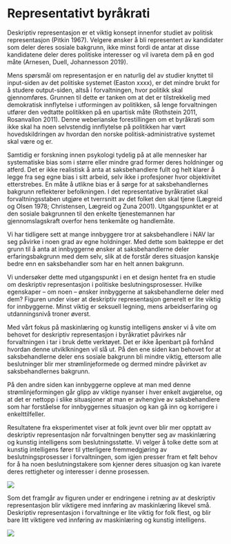 # Representativt byråkrati {#representasjon}

Deskriptiv representasjon er et viktig konsept innenfor studiet av politisk representasjon (Pitkin 1967).
Velgere ønsker å bli representert av kandidater som deler deres sosiale bakgrunn, ikke minst fordi de antar at disse kandidatene deler deres politiske interesser og vil ivareta dem på en god måte (Arnesen, Duell, Johannesson 2019). 

Mens spørsmål om representasjon er en naturlig del av studier knyttet til input-siden av det politiske systemet (Easton xxxx), er det mindre brukt for å studere output-siden, altså i forvaltningen, hvor politikk skal gjennomføres.
Grunnen til dette er tanken om at det er tilstrekkelig med demokratisk innflytelse i utformingen av politikken, så lenge forvaltningen utfører den vedtatte politikken på en upartisk måte (Rothstein 2011, Rosanvallon 2011).
Denne weberianske forestillingen om et byråkrati som ikke skal ha noen selvstendig innflytelse på politikken har vært hovedskildringen av hvordan den norske politisk-administrative systemet skal være og er.

Samtidig er forskning innen psykologi tydelig på at alle mennesker har systematiske bias som i større eller mindre grad former deres holdninger og atferd.
Det er ikke realistisk å anta at saksbehandlere fullt og helt klarer å legge fra seg egne bias i sitt arbeid, selv ikke i profesjoner hvor objektivitet etterstrebes. 
En måte å utlikne bias er å sørge for at saksbehandlernes bakgrunn reflekterer befolkningen.
I det representative byråkratiet skal forvaltningsstaben utgjøre et tverrsnitt av det folket den skal tjene (Lægreid og Olsen 1978; Christensen, Lægreid og Zuna 2001). 
Utgangspunktet er at den sosiale bakgrunnen til den enkelte tjenestemannen har gjennomslagskraft overfor hens tenkemåte og handlemåte. 

Vi har tidligere sett at mange innbyggere tror at saksbehandlere i NAV lar seg påvirke i noen grad av egne holdninger.
Med dette som bakteppe er det grunn til å anta at innbyggerne ønsker at saksbehandlerne deler erfaringsbakgrunn med dem selv, slik at de forstår deres situasjon kanskje bedre enn en saksbehandler som har en helt annen bakgrunn.

Vi undersøker dette med utgangspunkt i en et design hentet fra en studie om deskriptiv representasjon i politiske beslutningsprosesser.
Hvilke egenskaper -- om noen -- ønsker innbyggerne at saksbehandlerne deler med dem?
Figuren under viser at deskriptiv representasjon generelt er lite viktig for innbyggerne.
Minst viktig er seksuell legning, mens arbeidserfaring og utdanningsnivå troner øverst.

Med vårt fokus på maskinlæring og kunstig intelligens ønsker vi å vite om behovet for deskriptiv representasjon i byråkratiet påvirkes når forvaltningen i tar i bruk dette verktøyet.
Det er ikke åpenbart på forhånd hvordan denne utviklkningen vil slå ut.
På den ene siden kan behovet for at saksbehandlerne deler ens sosiale bakgrunn bli mindre viktig, ettersom alle beslutninger blir mer strømlinjeformede og dermed mindre påvirket av saksbehandlernes bakgrunn.

På den andre siden kan innbyggerne oppleve at man med denne strømlinjeformingen går glipp av viktige nyanser i hver enkelt avgjørelse, og at det er nettopp i slike situasjoner at man er avhengive av saksbehandlere som har forståelse for innbyggernes situasjon og kan gå inn og korrigere i enkelttilfeller.

Resultatene fra eksperimentet viser at folk jevnt over blir mer opptatt av deskriptiv representasjon når forvaltningen benytter seg av maskinlæring og kunstig intelligens som beslutningsstøtte.
Vi velger å tolke dette som at kunstig intelligens fører til ytterligere fremmedgjøring av beslutningsprosesser i forvaltningen, som igjen presser fram et følt behov for å ha noen beslutningstakere som kjenner deres situasjon og kan ivarete deres rettigheter og interesser i denne prosessen.

![](figs/png/fig_exp_repr_each.png)

Som det framgår av figuren under er endringene i retning av at deskriptiv representasjon blir viktigere med innføring av maskinlæring likevel små.
Deskriptiv representasjon i forvaltninge er lite viktig for folk flest, og blir bare litt viktigere ved innføring av maskinlæring og kunstig intelligens.

![](figs/png/fig_exp_repr_avg.png)


